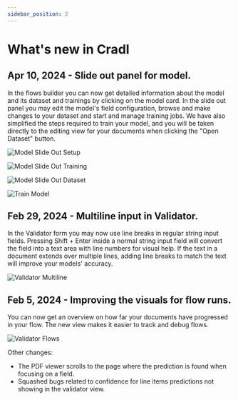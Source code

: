 ```yaml
---
sidebar_position: 2
---
```



# What's new in Cradl

## Apr 10, 2024 - Slide out panel for model.

In the flows builder you can now get detailed information about the model and its dataset and trainings by clicking on 
the model card. In the slide out panel you may edit the model's field configuration, browse and make changes to your 
dataset and start and manage training jobs. We have also simplified the steps required to train your model, and you 
will be taken directly to the editing view for your documents when clicking the "Open Dataset" button.

<Tabs groupId="model-slide-out">

<TabItem label="Slide Out Panel - Setup" value="setup">

![Model Slide Out Setup](/img/whats-new/model-slide-out-1.png)

</TabItem>

<TabItem label="Slide Out Panel - Training" value="training">

![Model Slide Out Training](/img/whats-new/model-slide-out-2.png)

</TabItem>

<TabItem label="Slide Out Panel - Dataset" value="dataset">

![Model Slide Out Dataset](/img/whats-new/model-slide-out-3.png)

</TabItem>

<TabItem label="Train Model" value="train-model">

![Train Model](/img/whats-new/train-model-1.png)

</TabItem>

</Tabs>

## Feb 29, 2024 - Multiline input in Validator.

In the Validator form you may now use line breaks in regular string input fields.
Pressing Shift + Enter inside a normal string input field will convert the field into a text area with line numbers for visual help.
If the text in a document extends over multiple lines, adding line breaks to match the text will improve your models' accuracy.

![Validator Multiline](/img/whats-new/validator-multiline.png)


## Feb 5, 2024 - Improving the visuals for flow runs.

You can now get an overview on how far your documents have progressed in your flow. The new view makes it easier to 
track and debug flows.

![Validator Flows](/img/whats-new/validator-flows.png)

Other changes:
- The PDF viewer scrolls to the page where the prediction is found when focusing on a field. 
- Squashed bugs related to confidence for line items predictions not showing in the validator view.
